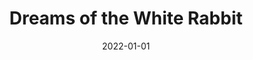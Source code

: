 ---
cover: "./dreams.png"
date: "2022-01-01"
title: "Dreams of the White Rabbit"
defer: false
slug: "/dreams-of-white-rabbit"
areas:
  -  .

---